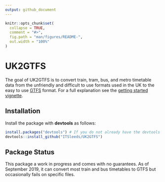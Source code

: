 ```yaml
---
output: github_document
---
```


<!-- README.md is generated from README.Rmd. Please edit that file -->

```r
knitr::opts_chunk$set(
  collapse = TRUE,
  comment = "#>",
  fig.path = "man/figures/README-",
  out.width = "100%"
)
```
# UK2GTFS

The goal of UK2GTFS is to convert train, tram, bus, and metro timetable data from the unfriendly and difficult to use formats used in the UK to the easy to use [GTFS](https://developers.google.com/transit/gtfs/) format. For a full explanation see the [getting started vignette](https://itsleeds.github.io/UK2GTFS/articles/articles/transxchange.html).

## Installation

Install the package with **devtools** as follows:

```r
install.packages("devtools") # If you do not already have the devtools package
devtools::install_github("ITSleeds/UK2GTFS")
```

## Package Status

This package a work in progress and comes with no guarantees. As of September 2019, it can convert most train and bus timetables to GTFS but occasionally fails on specific files. 
